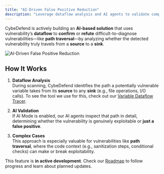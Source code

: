 ```yaml
---
title: "AI-Driven False Positive Reduction"
description: "Leverage dataflow analysis and AI agents to validate complex vulnerabilities and minimize false positives."
---
```


CybeDefend is actively building an **AI-based solution** that uses vulnerability’s **dataflow** to **confirm** or **refute** difficult-to-diagnose vulnerabilities—like **path traversal**—by analyzing whether the detected vulnerability truly travels from a **source** to a **sink**.

<Frame>
  <img src="/images/get-started/ai-false-positive-reduction.png" alt="AI-Driven False Positive Reduction" style={{ borderRadius: '0.5rem' }} />
</Frame>

## How It Works

1. **Dataflow Analysis**  
   During scanning, CybeDefend identifies the path a potentially vulnerable variable takes from its **source** to any **sink** (e.g., file operations, I/O calls).
   To see the tool we use for this, check out our [Variable Dataflow Tracer](/get-started/general-information/dataflow-analysis).

2. **AI Validation**  
   If AI Mode is enabled, our AI agents inspect that path in detail, determining whether the vulnerability is genuinely exploitable or **just a false positive**.

3. **Complex Cases**  
   This approach is especially valuable for vulnerabilities like **path traversal**, where the code context (e.g., sanitization steps, conditional checks) can make or break exploitability.

<Note>
This feature is <strong>in active development</strong>. Check our <a href="https://progress.cybedefend.com" target="_blank" rel="noopener noreferrer">Roadmap</a> to follow progress and learn about planned updates.
</Note>
